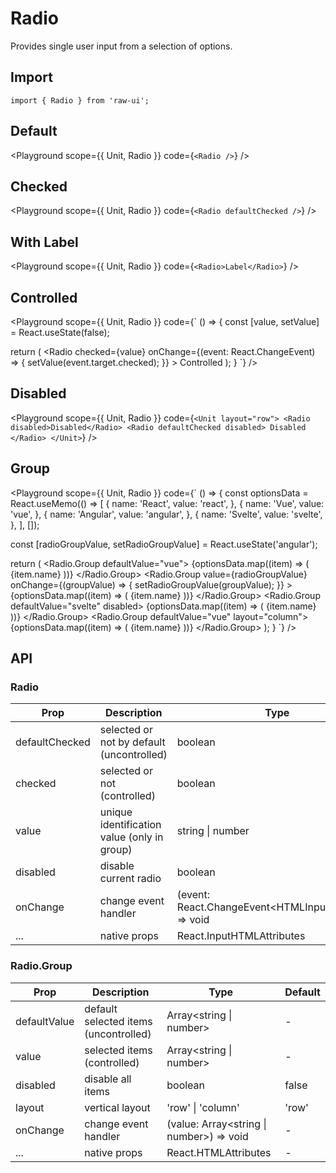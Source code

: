 
# Radio

Provides single user input from a selection of options.

## Import

```tsx
import { Radio } from 'raw-ui';
```

## Default

<Playground
  scope={{ Unit, Radio }}
  code={`
<Radio />
`}
/>

## Checked

<Playground
  scope={{ Unit, Radio }}
  code={`
<Radio defaultChecked />
`}
/>

## With Label

<Playground
  scope={{ Unit, Radio }}
  code={`
<Radio>Label</Radio>
`}
/>

## Controlled

<Playground
  scope={{ Unit, Radio }}
  code={`
() => {
  const [value, setValue] = React.useState(false);

  return (
    <Radio
      checked={value}
      onChange={(event: React.ChangeEvent<HTMLInputElement>) => {
        setValue(event.target.checked);
      }}
    >
      Controlled
    </Radio>
  );
}
`}
/>

## Disabled

<Playground
  scope={{ Unit, Radio }}
  code={`
<Unit layout="row">
  <Radio disabled>Disabled</Radio>
  <Radio defaultChecked disabled>
    Disabled
  </Radio>
</Unit>
`}
/>

## Group

<Playground
  scope={{ Unit, Radio }}
  code={`
() => {
  const optionsData = React.useMemo(() => [
    {
      name: 'React',
      value: 'react',
    },
    {
      name: 'Vue',
      value: 'vue',
    },
    {
      name: 'Angular',
      value: 'angular',
    },
    {
      name: 'Svelte',
      value: 'svelte',
    },
  ], []);

  const [radioGroupValue, setRadioGroupValue] = React.useState<RadioValue>('angular');

  return (
    <Unit layout="col">
      <Radio.Group defaultValue="vue">
        {optionsData.map((item) => (
          <Radio value={item.value} key={item.value}>
            {item.name}
          </Radio>
        ))}
      </Radio.Group>
      <Radio.Group
        value={radioGroupValue}
        onChange={(groupValue) => {
          setRadioGroupValue(groupValue);
        }}
      >
        {optionsData.map((item) => (
          <Radio value={item.value} key={item.value}>
            {item.name}
          </Radio>
        ))}
      </Radio.Group>
      <Radio.Group defaultValue="svelte" disabled>
        {optionsData.map((item) => (
          <Radio value={item.value} key={item.value}>
            {item.name}
          </Radio>
        ))}
      </Radio.Group>
      <Radio.Group defaultValue="vue" layout="column">
        {optionsData.map((item) => (
          <Radio value={item.value} key={item.value}>
            {item.name}
          </Radio>
        ))}
      </Radio.Group>
    </Unit>
  );
}
`}
/>

## API

### Radio

| Prop           | Description                                 | Type                                                   | Default |
| -------------- | ------------------------------------------- | ------------------------------------------------------ | ------- |
| defaultChecked | selected or not by default (uncontrolled)   | boolean                                                | false   |
| checked        | selected or not (controlled)                | boolean                                                | -       |
| value          | unique identification value (only in group) | string \| number                                       | -       |
| disabled       | disable current radio                       | boolean                                                | false   |
| onChange       | change event handler                        | (event: React.ChangeEvent\<HTMLInputElement\>) => void | -       |
| ...            | native props                                | React.InputHTMLAttributes                              | -       |

### Radio.Group

| Prop         | Description                           | Type                                       | Default |
| ------------ | ------------------------------------- | ------------------------------------------ | ------- |
| defaultValue | default selected items (uncontrolled) | Array\<string \| number\>                  | -       |
| value        | selected items (controlled)           | Array\<string \| number\>                  | -       |
| disabled     | disable all items                     | boolean                                    | false   |
| layout       | vertical layout                       | 'row' \| 'column'                          | 'row'   |
| onChange     | change event handler                  | (value: Array\<string \| number\>) => void | -       |
| ...          | native props                          | React.HTMLAttributes                       | -       |
